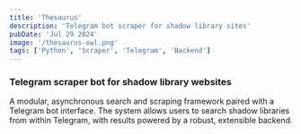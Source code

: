 ```yaml
---
title: 'Thesaurus'
description: 'Telegram bot scraper for shadow library sites'
pubDate: 'Jul 29 2024'
image: '/thesaurus-owl.png'
tags: ['Python', 'Scraper', 'Telegram', 'Backend']
---
```


### Telegram scraper bot for shadow library websites

A modular, asynchronous search and scraping framework paired with a Telegram bot interface. The system allows users to search shadow libraries from within Telegram, with results powered by a robust, extensible backend.